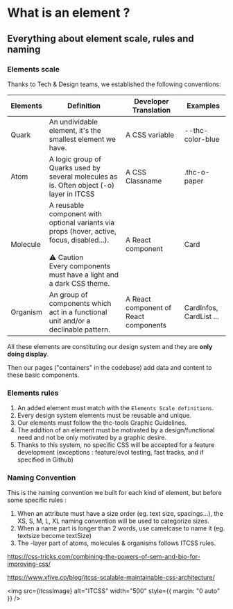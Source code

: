 
<Meta title="Design System/Introduction/02 - What is an element ?" />

# What is an element ?

## Everything about element scale, rules and naming

### Elements scale

Thanks to Tech & Design teams, we established the following conventions:

| Elements | Definition                                                                                                                                                                       | Developer Translation                 | Examples                |
| -------- | -------------------------------------------------------------------------------------------------------------------------------------------------------------------------------- | ------------------------------------- | ----------------------- |
| Quark    | An undividable element, it's the smallest element we have.                                                                                                                       | A CSS variable                        | --thc-color-blue        |
| Atom     | A logic group of Quarks used by several molecules as is. Often object (-o) layer in ITCSS                                                                                        | A CSS Classname                       | .thc-o-paper            |
| Molecule | A reusable component with optional variants via props (hover, active, focus, disabled...).<br /><br /> ⚠️ Caution<br /> Every components must have a light and a dark CSS theme. | A React component                     | Card                    |
| Organism | An group of components which act in a functional unit and/or a declinable pattern.                                                                                               | A React component of React components | CardInfos, CardList ... |

All these elements are constituting our design system and they are **only doing display**.

Then our pages ("containers" in the codebase) add data and content to these basic components.

### Elements rules

1. An added element must match with the `Elements Scale definitions`.
2. Every design system elements must be reusable and unique.
3. Our elements must follow the thc-tools Graphic Guidelines.
4. The addition of an element must be motivated by a design/functional need and not be only motivated by a graphic desire.
5. Thanks to this system, no specific CSS will be accepted for a feature development (exceptions : feature/evol testing,
   fast tracks, and if specified in Github)

### Naming Convention

This is the naming convention we built for each kind of element, but before some specific rules :

1. When an attribute must have a size order (eg. text size, spacings...),
   the XS, S, M, L, XL naming convention will be used to categorize sizes.
2. When a name part is longer than 2 words, use camelcase to name it (eg. textsize become textSize)
3. The -layer part of atoms, molecules & organisms follows ITCSS rules.

https://css-tricks.com/combining-the-powers-of-sem-and-bio-for-improving-css/

https://www.xfive.co/blog/itcss-scalable-maintainable-css-architecture/

<img src={itcssImage} alt="ITCSS" width="500" style={{ margin: "0 auto" }} />
